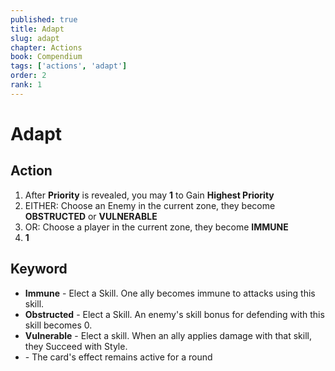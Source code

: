 ```yaml
---
published: true
title: Adapt
slug: adapt
chapter: Actions
book: Compendium
tags: ['actions', 'adapt']
order: 2
rank: 1
---
```



# Adapt

## Action

1.  After **Priority** is revealed, you may **<InlineDefine uppercase term='flip'/> 1** to Gain **Highest Priority**
2.  EITHER: Choose an Enemy in the current zone, they become **OBSTRUCTED** or **VULNERABLE**
3.  OR: Choose a player in the current zone, they become **IMMUNE**
4.  **<InlineDefine uppercase term='active'/> 1**

## Keyword

-   **Immune** - Elect a Skill. One ally becomes immune to attacks using this skill.
-   **Obstructed** - Elect a Skill. An enemy's skill bonus for defending with this skill becomes 0.
-   **Vulnerable** - Elect a skill. When an ally applies damage with that skill, they Succeed with Style.
-   **<InlineDefine capitalize term='active'/>** - The card's effect remains active for a round
